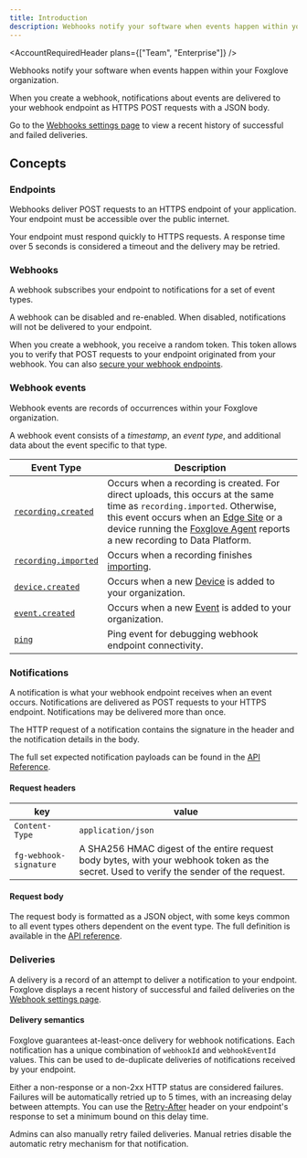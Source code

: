 ```yaml
---
title: Introduction
description: Webhooks notify your software when events happen within your Foxglove organization.
---
```



<AccountRequiredHeader plans={["Team", "Enterprise"]} />

Webhooks notify your software when events happen within your Foxglove organization.

When you create a webhook, notifications about events are delivered to your webhook endpoint as HTTPS POST requests with a JSON body.

Go to the [Webhooks settings page](https://app.foxglove.dev/~/settings/webhooks/) to view a recent history of successful and failed deliveries.

## Concepts

### Endpoints

Webhooks deliver POST requests to an HTTPS endpoint of your application. Your endpoint must be accessible over the public internet.

Your endpoint must respond quickly to HTTPS requests. A response time over 5 seconds is considered a timeout and the delivery may be retried.

### Webhooks

A webhook subscribes your endpoint to notifications for a set of event types.

A webhook can be disabled and re-enabled. When disabled, notifications will not be delivered to your endpoint.

When you create a webhook, you receive a random token. This token allows you to verify that POST requests to your endpoint originated from your webhook. You can also [secure your webhook endpoints](2-security.mdx).

### Webhook events

Webhook events are records of occurrences within your Foxglove organization.

A webhook event consists of a _timestamp_, an _event type_, and additional data about the event specific to that type.

| Event Type                                                           | Description                                                                                                                                                                                                                                                                                                         |
| -------------------------------------------------------------------- | ------------------------------------------------------------------------------------------------------------------------------------------------------------------------------------------------------------------------------------------------------------------------------------------------------------------- |
| [`recording.created`](/api#tag/Webhook-Payloads/recording.created)   | Occurs when a recording is created. For direct uploads, this occurs at the same time as `recording.imported`. Otherwise, this event occurs when an [Edge Site](/docs/edge-sites/introduction) or a device running the [Foxglove Agent](/docs/foxglove-agent/introduction) reports a new recording to Data Platform. |
| [`recording.imported`](/api#tag/Webhook-Payloads/recording.imported) | Occurs when a recording finishes [importing](/docs/importing-data).                                                                                                                                                                                                                                                 |
| [`device.created`](/api#tag/Webhook-Payloads/device.created)         | Occurs when a new [Device](/docs/importing-data#add-a-device) is added to your organization.                                                                                                                                                                                                                        |
| [`event.created`](/api#tag/Webhook-Payloads/event.created)           | Occurs when a new [Event](/docs/events) is added to your organization.                                                                                                                                                                                                                                              |
| [`ping`](/api#tag/Webhook-Payloads/ping)                             | Ping event for debugging webhook endpoint connectivity.                                                                                                                                                                                                                                                             |

### Notifications

A notification is what your webhook endpoint receives when an event occurs. Notifications are delivered as POST requests to your HTTPS endpoint. Notifications may be delivered more than once.

The HTTP request of a notification contains the signature in the header and the notification details in the body.

The full set expected notification payloads can be found in the [API Reference](/api#tag/Webhook-Payloads).

#### Request headers

| key                    | value                                                                                                                                   |
| ---------------------- | --------------------------------------------------------------------------------------------------------------------------------------- |
| `Content-Type`         | `application/json`                                                                                                                      |
| `fg-webhook-signature` | A SHA256 HMAC digest of the entire request body bytes, with your webhook token as the secret. Used to verify the sender of the request. |

#### Request body

The request body is formatted as a JSON object, with some keys common to all event types
others dependent on the event type. The full definition is available in the [API reference](/api#tag/Webhook-Payloads).

### Deliveries

A delivery is a record of an attempt to deliver a notification to your endpoint. Foxglove displays a recent history of successful and failed deliveries on the [Webhook settings page](https://app.foxglove.dev/~/settings/webhooks/).

#### Delivery semantics

Foxglove guarantees at-least-once delivery for webhook notifications. Each notification has a unique combination of `webhookId` and `webhookEventId` values. This can be used to de-duplicate deliveries of notifications received by your endpoint.

Either a non-response or a non-2xx HTTP status are considered failures. Failures will be automatically retried up to 5 times, with an increasing delay between attempts. You can use the [Retry-After](https://developer.mozilla.org/en-US/docs/Web/HTTP/Headers/Retry-After) header on your endpoint's response to set a minimum bound on this delay time.

Admins can also manually retry failed deliveries. Manual retries disable the automatic retry mechanism for that notification.
